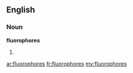 ==English==

===Noun===
'''fluorophores'''

# {{plural of|[[fluorophore]]}}

[[ar:fluorophores]]
[[fr:fluorophores]]
[[my:fluorophores]]